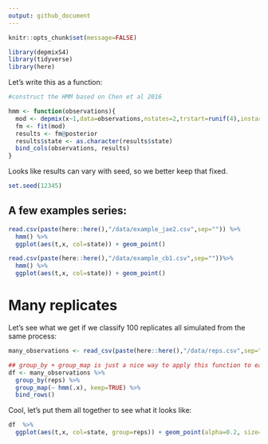 ```yaml
---
output: github_document
---
```



```r
knitr::opts_chunk$set(message=FALSE)
```

```r
library(depmixS4)
library(tidyverse)
library(here)
```

Let's write this as a function:

```r
#construct the HMM based on Chen et al 2016

hmm <- function(observations){
  mod <- depmix(x~1,data=observations,nstates=2,trstart=runif(4),instart=c(1,0))
  fm <- fit(mod)
  results <- fm@posterior
  results$state <- as.character(results$state)
  bind_cols(observations, results) 
}
```


Looks like results can vary with seed, so we better keep that fixed.  

```r
set.seed(12345)
```


## A few examples series:

```r
read.csv(paste(here::here(),"/data/example_jae2.csv",sep="")) %>% 
  hmm() %>% 
  ggplot(aes(t,x, col=state)) + geom_point()
```

```r
read.csv(paste(here::here(),"/data/example_cb1.csv",sep=""))%>% 
  hmm() %>% 
  ggplot(aes(t,x, col=state)) + geom_point()
```

# Many replicates

Let's see what we get if we classify 100 replicates all simulated from the same process:

```r
many_observations <- read_csv(paste(here::here(),"/data/reps.csv",sep=""))

## group_by + group_map is just a nice way to apply this function to each replicate:
df <- many_observations %>% 
  group_by(reps) %>% 
  group_map(~ hmm(.x), keep=TRUE) %>% 
  bind_rows()
```

Cool, let's put them all together to see what it looks like:  

```r
df  %>% 
  ggplot(aes(t,x, col=state, group=reps)) + geom_point(alpha=0.2, size=0.1)
```

